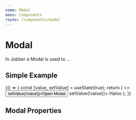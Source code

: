 ```yaml
---
name: Modal
menu: Components
route: /components/modal
---
```



# Modal

<ComponentStatus stage="pre" responsive="no" accessible="no" />

In Jobber a Modal is used to …

## Simple Example

<Playground>
  {() => {
    const [value, setValue] = useState(true);
    return (
      <>
        <button onClick={() => setValue(!value)}>Open Modal</button>
        <Modal title="Bob" open={value} onRequestClose={() => setValue(!value)}>
          Haloo
        </Modal>
      </>
    );
  }}
</Playground>

## Modal Properties

<Props of={Modal} />
